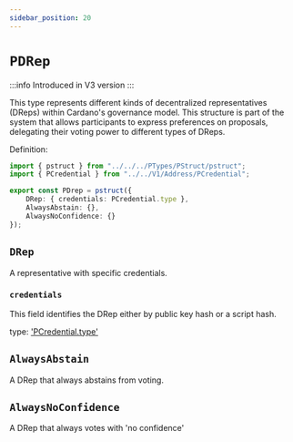 ```yaml
---
sidebar_position: 20
---
```


# `PDRep`

:::info
Introduced in V3 version
:::

This type represents different kinds of decentralized representatives (DReps) within Cardano's governance model.
This structure is part of the system that allows participants to express preferences on proposals, delegating their voting power to different types of DReps.

Definition:

```ts
import { pstruct } from "../../../PTypes/PStruct/pstruct";
import { PCredential } from "../../V1/Address/PCredential";

export const PDrep = pstruct({
    DRep: { credentials: PCredential.type },
    AlwaysAbstain: {},
    AlwaysNoConfidence: {}
});
```

## `DRep`

A representative with specific credentials.

### `credentials`
This field identifies the DRep either by public key hash or a script hash.

type: ['PCredential.type'](../../V1/Address/PCredential)

## `AlwaysAbstain`

A DRep that always abstains from voting.

## `AlwaysNoConfidence`

A DRep that always votes with 'no confidence'
